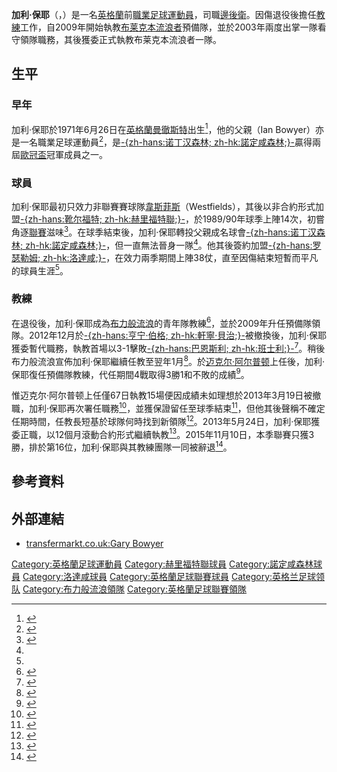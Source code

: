 {{noteTA|G1=足球|G2=FAcup|G3=EPL
|T=zh-hans:加里·鲍耶; zh-hk:加利·保耶;
|1=zh-hans:加里; zh-hk:加利;
|2=zh-hans:鲍耶; zh-hk:保耶;
}}
{{Infobox football biography
|name           = 加利·保耶<br>''Gary Bowyer''
|image          = 
|caption        = 
|fullname       = 
|birth_date     = {{birth date and age|1971|6|26|df=y}}
|birth_place    = [[英格蘭|英格蘭]][[曼徹斯特|曼徹斯特]]
|height         = {{height|ft=6|in=0}}
|position       = [[後衛_(足球)|邊後衛]]
|currentclub   = [[沙福特城足球會|沙福特城]]（領隊）
|youthyears1    = 
|youthclubs1    = {{le|Westfields F.C.||韋斯菲斯}}
|years1         = 1989–1990
|clubs1         = [[靴尔福特联足球俱乐部|靴尔福特联]]
|caps1          = 14
|goals1         = 2
|years2         = 1990–1995
|clubs2         = [[诺丁汉森林足球俱乐部|诺丁汉森林]]
|caps2          = 0
|goals2         = 0
|years3         = 1995–1997
|clubs3         = [[罗瑟勒姆足球俱乐部|罗瑟勒姆]]
|caps3          = 38
|goals3         = 2
|totalcaps      = 52
|totalgoals     = 4
|manageryears1 = 2012–2013
|managerclubs1 = [[布莱克本流浪者足球俱乐部|布莱克本流浪者]] (看守領隊)
|manageryears2 = 2013
|managerclubs2 = [[布莱克本流浪者足球俱乐部|布莱克本流浪者]] (看守領隊)
|manageryears3 = 2013–2015
|managerclubs3 = [[布莱克本流浪者足球俱乐部|布莱克本流浪者]]
|manageryears4 = 2016–2018
|managerclubs4 = [[黑池足球會|黑池]]
|manageryears5 = 2019–2020
|managerclubs5 = [[布拉德福德城足球俱樂部|布拉德福德]]
|manageryears6 = 2021–
|managerclubs6 = [[沙福特城足球會|沙福特城]]
}}

'''加利·保耶'''（{{lang-en|'''Gary Bowyer'''}}，{{bd|1971年|6月26日|catidx=Bowyer, Gary}}）是一名[[英格蘭|英格蘭]]前[[職業|職業]][[足球|足球]][[運動員|運動員]]，司職[[後衛_(足球)|邊後衛]]。因傷退役後擔任[[教練|教練]]工作，自2009年開始執教[[布莱克本流浪者足球俱乐部|布莱克本流浪者]]預備隊，並於2003年兩度出掌一隊看守領隊職務，其後獲委正式執教布莱克本流浪者一隊。

==生平==
===早年===
加利·保耶於1971年6月26日在[[英格蘭|英格蘭]][[曼徹斯特|曼徹斯特]]出生<ref>{{cite web|url=http://www.uptheposh.com/people/3747/|title=Player profile|accessdate=10 September 2010|publisher=Up The Posh!|archive-date=2013-12-03|archive-url=https://web.archive.org/web/20131203044738/http://www.uptheposh.com/people/3747/|dead-url=no}}</ref>，他的父親{{le|伊恩·保耶|Ian Bowyer}}（Ian Bowyer）亦是一名職業足球運動員<ref>{{cite web|url=http://dspace.dial.pipex.com/bob.dunning/sonsand.htm|title=Sons and Daughters|accessdate=10 September 2010|publisher=Bob Dunning|deadurl=yes|archiveurl=https://web.archive.org/web/20100831175648/http://dspace.dial.pipex.com/bob.dunning/sonsand.htm|archivedate=2010年8月31日}}</ref>，是[[诺丁汉森林足球俱乐部|-{zh-hans:诺丁汉森林; zh-hk:諾定咸森林;}-]]贏得兩屆[[歐聯|歐冠盃]]冠軍成員之一。

===球員===
加利·保耶最初只效力非聯賽賽球隊[[Westfields_F.C.|韋斯菲斯]]（Westfields），其後以非合約形式加盟[[靴尔福特联足球俱乐部|-{zh-hans:靴尔福特; zh-hk:赫里福特聯;}-]]，於1989/90年球季上陣14次，初嘗角逐[[英格蘭足球聯賽|聯賽]]滋味<ref name="A-Z">{{cite web|url=http://www.neilbrown.newcastlefans.com/player6/garybowyer.htm|title=Profile|accessdate=2 January 2013|publisher=Post War English & Scottish Football League A - Z Player's Database|deadurl=yes|archiveurl=https://web.archive.org/web/20131204055545/http://www.neilbrown.newcastlefans.com/player6/garybowyer.htm|archivedate=2013年12月4日}}</ref>。在球季結束後，加利·保耶轉投父親成名球會[[诺丁汉森林足球俱乐部|-{zh-hans:诺丁汉森林; zh-hk:諾定咸森林;}-]]，但一直無法晉身一隊<ref name = "A-Z"/>。他其後簽約加盟[[罗瑟勒姆足球俱乐部|-{zh-hans:罗瑟勒姆; zh-hk:洛達咸;}-]]，在效力兩季期間上陣38仗，直至因傷結束短暫而平凡的球員生涯<ref name = "A-Z"/>。

===教練===
在退役後，加利·保耶成為[[布莱克本流浪者足球俱乐部|布力般流浪]]的青年隊教練<ref>{{cite web |url=http://www.nottinghamforest.co.uk/page/WhereNow/0,,10308~233794,00.html |title=Where Are They Now? |accessdate=10 September 2010 |publisher=Nottingham Forest F.C. official website |deadurl=yes |archiveurl=https://web.archive.org/web/20120722131701/http://www.nottinghamforest.co.uk/page/WhereNow/0%2C%2C10308~233794%2C00.html |archivedate=2012年7月22日 }}</ref>，並於2009年升任預備隊領隊。2012年12月於[[亨宁·伯格|-{zh-hans:亨宁·伯格; zh-hk:軒寧·貝治;}-]]被撤換後，加利·保耶獲委暫代職務，執教首場以3-1擊敗[[巴恩斯利足球俱乐部|-{zh-hans:巴恩斯利; zh-hk:班士利;}-]]<ref>{{cite web |url=http://www.rovers.co.uk/news/article/bowyers-praise-after-team-display-566715.aspx |title=Bowyer's praise after team display |publisher=Blackburn Rovers F.C. |accessdate=2013-04-01 |archive-date=2013-01-03 |archive-url=https://web.archive.org/web/20130103044809/http://www.rovers.co.uk/news/article/bowyers-praise-after-team-display-566715.aspx |dead-url=no }}</ref>。稍後布力般流浪宣佈加利·保耶繼續任教至翌年1月<ref>{{cite web|url=http://www.bbc.co.uk/sport/0/football/20898430|title=Blackburn: Gary Bowyer & Terry McPhillips in charge for January|date=3 January 2013|publisher=BBC Sport|accessdate=2013-04-01|archive-date=2013-01-06|archive-url=https://web.archive.org/web/20130106025838/http://www.bbc.co.uk/sport/0/football/20898430|dead-url=no}}</ref>。於[[迈克尔·阿尔普顿|迈克尔·阿尔普顿]]上任後，加利·保耶復任預備隊教練，代任期間4戰取得3勝1和不敗的成績<ref>{{cite news |language=en |url=http://www.football-league.co.uk/championship/news/20130112/bowyer-signs-off-as-rovers-claim-point_2293322_3038979 |title=Bowyer signs off as Rovers claim point |publisher=''[[英格蘭足球聯賽|football-league.co.uk]]'' |date=2013-01-12 |accessdate=2013-01-13 |deadurl=yes |archiveurl=https://web.archive.org/web/20130115070934/http://www.football-league.co.uk/championship/news/20130112/bowyer-signs-off-as-rovers-claim-point_2293322_3038979 |archivedate=2013-01-15 }}</ref>。 

惟迈克尔·阿尔普顿上任僅67日執教15場便因成績未如理想於2013年3月19日被撤職，加利·保耶再次署任職務<ref>{{cite web |url=http://www.bbc.co.uk/sport/0/football/21843906 |title=Michael Appleton: Blackburn Rovers sack manager |date=19 March 2013 |publisher=BBC Sport |accessdate=2013-04-01 |archive-date=2013-03-22 |archive-url=https://web.archive.org/web/20130322151611/http://www.bbc.co.uk/sport/0/football/21843906 |dead-url=no }}</ref>，並獲保證留任至球季結束<ref>{{cite web|url=http://www.bbc.co.uk/sport/0/football/21903201|title=Blackburn Rovers: Gary Bowyer confirmed as caretaker manager|date=22 March 2013|publisher=BBC Sport|accessdate=2013-04-01|archive-date=2013-03-25|archive-url=https://web.archive.org/web/20130325224925/http://www.bbc.co.uk/sport/0/football/21903201|dead-url=no}}</ref>，但他其後聲稱不確定任期時間，任教長短基於球隊何時找到新領隊<ref>{{cite web|url=http://www.bbc.co.uk/sport/0/football/21937454|title=Blackburn Rovers: Gary Bowyer managing 'game by game'|date=26 March 2013|publisher=BBC Sport|accessdate=2013-04-01|archive-date=2013-03-29|archive-url=https://web.archive.org/web/20130329102016/http://www.bbc.co.uk/sport/0/football/21937454|dead-url=no}}</ref>。2013年5月24日，加利·保耶獲委正職，以12個月滾動合約形式繼續執教<ref>{{cite news |language=en |url=http://www.bbc.co.uk/sport/0/football/22599459 |title=Gary Bowyer: Blackburn Rovers caretaker manager appointed boss |publisher=''[[BBC_Sport|BBC Sport]]'' |date=2013-05-24 |accessdate=2013-05-25 |archive-date=2013-06-12 |archive-url=https://web.archive.org/web/20130612004413/http://www.bbc.co.uk/sport/0/football/22599459 |dead-url=no }}</ref>。2015年11月10日，本季聯賽只獲3勝，排於第16位，加利·保耶與其教練團隊一同被辭退<ref name="Gary Bowyer2">{{citenews |language=en |url=http://www.bbc.com/sport/0/football/34783286 |title=Gary Bowyer: Blackburn Rovers sack manager after poor start |work=''[[BBC_Sport|BBC Sport]]'' |date=2015-11-10 |accessdate=2015-11-11 |archive-date=2015-11-11 |archive-url=https://web.archive.org/web/20151111153403/http://www.bbc.com/sport/0/football/34783286 |dead-url=no }}</ref>。

==參考資料==
{{Reflist}}

==外部連結==
* [http://www.transfermarkt.co.uk/en/gary-bowyer/aufeinenblick/trainer_18719.html transfermarkt.co.uk:Gary Bowyer]{{Wayback|url=http://www.transfermarkt.co.uk/en/gary-bowyer/aufeinenblick/trainer_18719.html |date=20130416030345 }}

{{黑池領隊}}

{{DEFAULTSORT:Bowyer, Gary}}
[[Category:英格蘭足球運動員|Category:英格蘭足球運動員]]
[[Category:赫里福特聯球員|Category:赫里福特聯球員]]
[[Category:諾定咸森林球員|Category:諾定咸森林球員]]
[[Category:洛達咸球員|Category:洛達咸球員]]
[[Category:英格蘭足球聯賽球員|Category:英格蘭足球聯賽球員]]
[[Category:英格兰足球领队|Category:英格兰足球领队]]
[[Category:布力般流浪領隊|Category:布力般流浪領隊]]
[[Category:英格蘭足球聯賽領隊|Category:英格蘭足球聯賽領隊]]